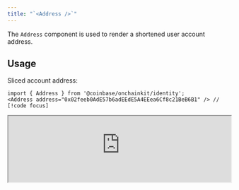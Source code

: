 ```yaml
---
title: "`<Address />`"
---
```


The `Address` component is used to render a shortened user account address.

## Usage

Sliced account address:

```tsx
import { Address } from '@coinbase/onchainkit/identity';
<Address address="0x02feeb0AdE57b6adEEdE5A4EEea6Cf8c21BeB6B1" /> // [!code focus]
```
<iframe
  src="https://684b5e62b1ff46bc5bf83966-aijszlfakk.chromatic.com/iframe.html?args=&id=onchainkit-identity-address--default-identity&viewMode=story&dark=true&hero=true"
  width="100%"
  height="auto"
/>
{/* <App>
  <Address address="0x02feeb0AdE57b6adEEdE5A4EEea6Cf8c21BeB6B1" />
</App> */}

### Display full address

Set `isSliced` to false, to display the full address:

```tsx
import { Address } from '@coinbase/onchainkit/identity';
<Address address="0x02feeb0AdE57b6adEEdE5A4EEea6Cf8c21BeB6B1" isSliced={false} /> // [!code focus]
```

<iframe
  src="https://684b5e62b1ff46bc5bf83966-aijszlfakk.chromatic.com/iframe.html?args=&id=onchainkit-identity-address--full-address&viewMode=story&dark=true&hero=true"
  width="100%"
  height="auto"
/>
{/* <App>
  <Address address="0x02feeb0AdE57b6adEEdE5A4EEea6Cf8c21BeB6B1" isSliced={false}/>
</App> */}

### Override styles

You can override component styles using `className`.

```tsx
import { Address } from '@coinbase/onchainkit/identity';
<Address
  className="bg-emerald-400 px-2 py-1 rounded" // [!code focus]
  address="0x02feeb0AdE57b6adEEdE5A4EEea6Cf8c21BeB6B1"
/>
```
<iframe
  src="https://684b5e62b1ff46bc5bf83966-aijszlfakk.chromatic.com/iframe.html?args=&id=onchainkit-identity-address--override-styles&viewMode=story&dark=true&hero=true"
  width="100%"
  height="auto"
/>
{/* <App>
  <Address className="bg-emerald-400 px-2 py-1 rounded" address="0x02feeb0AdE57b6adEEdE5A4EEea6Cf8c21BeB6B1"/>
</App> */}

## Props

[`AddressReact`](/onchainkit/identity/types#addressreact)



<PolicyBanner />